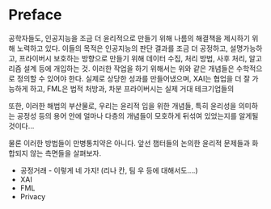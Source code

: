 # Preface {.unnumbered}

공학자들도, 인공지능을 조금 더 윤리적으로 만들기 위해 나름의 해결책을 제시하기 위해 노력하고 있다. 이들의 목적은 인공지능의 판단 결과를 조금 더 공정하고, 설명가능하고, 프라이버시 보호하는 방향으로 만들기 위해 데이터 수집, 처리 방법, 사후 처리, 알고리즘 설계 등에 개입하는 것. 이러한 작업을 하기 위해서는 위와 같은 개념들은 수학적으로 정의할 수 있어야 한다.
실제로 상당한 성과를 만들어냈으며, XAI는 협업을 더 잘 가능하게 하고, FML은 법적 처방과, 차분 프라이버시는 실제 거대 테크기업들의 

또한, 이러한 해법의 부산물로, 우리는 윤리적 입을 위한 개념들, 특히 윤리성을 의미하는 공정성 등의 용어 안에 얼마나 다층의 개념들이 모호하게 뒤섞여 있었는지를 알게될 것이다...

물론 이러한 방법들이 만병통치약은 아니다. 앞선 챕터들의 논의한 윤리적 문제들과 화합되지 않는 측면들을 살펴보자. 

- 공정거래 - 이렇게 네 가지! (리나 칸, 팀 우 등에 대해서도....)
- XAI
- FML
- Privacy